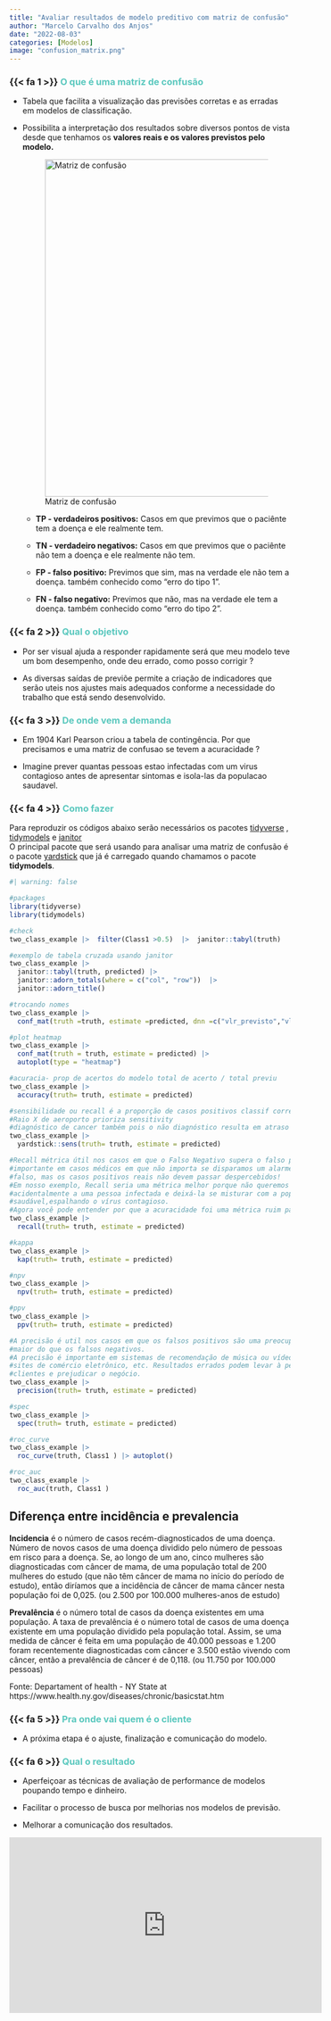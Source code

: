 ```yaml
---
title: "Avaliar resultados de modelo preditivo com matriz de confusão"
author: "Marcelo Carvalho dos Anjos"
date: "2022-08-03"
categories: [Modelos]
image: "confusion_matrix.png"
---
```



### {{< fa 1 >}} [**O que é uma matriz de confusão**]{style="color: #5AC8BE ;"}

-   Tabela que facilita a visualização das previsões corretas e as erradas em modelos de classificação.

-   Possibilita a interpretação dos resultados sobre diversos pontos de vista desde que tenhamos os **valores reais e os valores previstos pelo modelo.**

    ![Matriz de confusão](confusion_matrix.png){width="605"}

    -   **TP - verdadeiros positivos:** Casos em que previmos que o paciênte tem a doença e ele realmente tem.

    -   **TN - verdadeiro negativos:** Casos em que previmos que o paciênte não tem a doença e ele realmente não tem.

    -   **FP - falso positivo:** Previmos que sim, mas na verdade ele não tem a doença. também conhecido como "erro do tipo 1".

    -   **FN - falso negativo:** Previmos que não, mas na verdade ele tem a doença. também conhecido como "erro do tipo 2".

### {{< fa 2 >}} [**Qual o objetivo**]{style="color: #5AC8BE ;"}

-   Por ser visual ajuda a responder rapidamente será que meu modelo teve um bom desempenho, onde deu errado, como posso corrigir ?

-   As diversas saídas de previõe permite a criação de indicadores que serão uteis nos ajustes mais adequados conforme a necessidade do trabalho que está sendo desenvolvido.

### {{< fa 3 >}} [**De onde vem a demanda**]{style="color: #5AC8BE ;"}

-   Em 1904 Karl Pearson criou a tabela de contingência. Por que precisamos e uma matriz de confusao se tevem a acuracidade ?

-   Imagine prever quantas pessoas estao infectadas com um virus contagioso antes de apresentar sintomas e isola-las da populacao saudavel.

### {{< fa 4 >}} [**Como fazer**]{style="color: #5AC8BE ;"}

Para reproduzir os códigos abaixo serão necessários os pacotes [tidyverse](https://www.tidyverse.org/){target="_blank"} , [tidymodels](https://www.tidymodels.org/){target="_blank"} e [janitor](https://github.com/sfirke/janitor){target="_blank"}\
O principal pacote que será usando para analisar uma matriz de confusão é o pacote [yardstick](https://yardstick.tidymodels.org/){target="_blank"} que já é carregado quando chamamos o pacote **tidymodels**.

```r
#| warning: false

#packages
library(tidyverse)
library(tidymodels)

#check
two_class_example |>  filter(Class1 >0.5)  |>  janitor::tabyl(truth)

#exemplo de tabela cruzada usando janitor
two_class_example |>  
  janitor::tabyl(truth, predicted) |>  
  janitor::adorn_totals(where = c("col", "row"))  |>  
  janitor::adorn_title()

#trocando nomes
two_class_example |>
  conf_mat(truth =truth, estimate =predicted, dnn =c("vlr_previsto","vlr_real"))

#plot heatmap
two_class_example |>
  conf_mat(truth = truth, estimate = predicted) |>
  autoplot(type = "heatmap")

#acuracia- prop de acertos do modelo total de acerto / total previu
two_class_example |>
  accuracy(truth= truth, estimate = predicted)

#sensibilidade ou recall é a proporção de casos positivos classif corretamente
#Raio X de aeroporto prioriza sensitivity
#diagnóstico de cancer também pois o não diagnóstico resulta em atraso no tratamento
two_class_example |>
  yardstick::sens(truth= truth, estimate = predicted)

#Recall métrica útil nos casos em que o Falso Negativo supera o falso positivol
#importante em casos médicos em que não importa se disparamos um alarme 
#falso, mas os casos positivos reais não devem passar despercebidos!
#Em nosso exemplo, Recall seria uma métrica melhor porque não queremos dar alta 
#acidentalmente a uma pessoa infectada e deixá-la se misturar com a população 
#saudável,espalhando o vírus contagioso. 
#Agora você pode entender por que a acuracidade foi uma métrica ruim para modelo.
two_class_example |>
  recall(truth= truth, estimate = predicted)

#kappa
two_class_example |>
  kap(truth= truth, estimate = predicted)

#npv
two_class_example |>
  npv(truth= truth, estimate = predicted)

#ppv
two_class_example |>
  ppv(truth= truth, estimate = predicted)

#A precisão é util nos casos em que os falsos positivos são uma preocupação 
#maior do que os falsos negativos.
#A precisão é importante em sistemas de recomendação de música ou vídeo, 
#sites de comércio eletrônico, etc. Resultados errados podem levar à perda de 
#clientes e prejudicar o negócio.
two_class_example |>
  precision(truth= truth, estimate = predicted)

#spec
two_class_example |>
  spec(truth= truth, estimate = predicted)

#roc_curve
two_class_example |>
  roc_curve(truth, Class1 ) |> autoplot()

#roc_auc
two_class_example |>
  roc_auc(truth, Class1 )

```

::: {.callout-tip collapse="true"}
## Diferença entre incidência e prevalencia

**Incidencia** é o número de casos recém-diagnosticados de uma doença. Número de novos casos de uma doença dividido pelo número de pessoas em risco para a doença. Se, ao longo de um ano, cinco mulheres são diagnosticadas com câncer de mama, de uma população total de 200 mulheres do estudo (que não têm câncer de mama no início do período de estudo), então diríamos que a incidência de câncer de mama câncer nesta população foi de 0,025. (ou 2.500 por 100.000 mulheres-anos de estudo)

**Prevalência** é o número total de casos da doença existentes em uma população. A taxa de prevalência é o número total de casos de uma doença existente em uma população dividido pela população total. Assim, se uma medida de câncer é feita em uma população de 40.000 pessoas e 1.200 foram recentemente diagnosticadas com câncer e 3.500 estão vivendo com câncer, então a prevalência de câncer é de 0,118. (ou 11.750 por 100.000 pessoas)

Fonte: Departament of health - NY State at https://www.health.ny.gov/diseases/chronic/basicstat.htm
:::

### {{< fa 5 >}} [**Pra onde vai quem é o cliente**]{style="color: #5AC8BE ;"}

-   A próxima etapa é o ajuste, finalização e comunicação do modelo.

### {{< fa 6 >}} [**Qual o resultado**]{style="color: #5AC8BE ;"}

-   Aperfeiçoar as técnicas de avaliação de performance de modelos poupando tempo e dinheiro.

-   Facilitar o processo de busca por melhorias nos modelos de previsão.

-   Melhorar a comunicação dos resultados.

<iframe width="560" height="315" src="https://www.youtube.com/embed/eqvmtYXh_C4?si=BdK-o8tNlGr9Ja7E" title="YouTube video player" frameborder="0" allow="accelerometer; autoplay; clipboard-write; encrypted-media; gyroscope; picture-in-picture; web-share" referrerpolicy="strict-origin-when-cross-origin" allowfullscreen></iframe>
